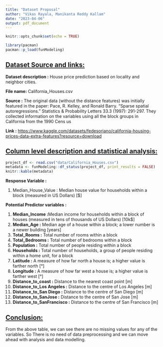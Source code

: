 ```yaml
---
title: "Dataset Proposal"
author: "Vikas Rayala, Manikanta Reddy Kallam"
date: "2023-04-06"
output: pdf_document
---
```


```r
knitr::opts_chunk$set(echo = TRUE)
```

```r
library(pacman)
pacman::p_load(funModeling)
```

## [**Dataset Source and links:**]{.underline}

**Dataset description :** House price prediction based on locality and neighbor cities.

**File name:** California_Houses.csv

**Source :** The original data (without the distance features) was initially featured in the paper: Pace, R. Kelley, and Ronald Barry. "Sparse spatial autoregressions." Statistics & Probability Letters 33.3 (1997): 291-297. They collected information on the variables using all the block groups in California from the 1990 Cens us

**Link :** <https://www.kaggle.com/datasets/fedesoriano/california-housing-prices-data-extra-features?resource=download>

## [**Column level description and statistical analysis:**]{.underline}

```r
project_df <- read.csv("data/California_Houses.csv")
metadata <- funModeling::df_status(project_df, print_results = FALSE)
knitr::kable(metadata)
```

**Response Variable :**

1.  Median_House_Value : Median house value for households within a block (measured in US Dollars) [\$]

**Potential Predictor variables :**

1.  **Median_Income :**Median income for households within a block of houses (measured in tens of thousands of US Dollars) [10k\$]
2.  **Median_Age :** Median age of a house within a block; a lower number is a newer building [years]
3.  **Total_Rooms :** Total number of rooms within a block
4.  **Total_Bedrooms :** Total number of bedrooms within a block
5.  **Population :** Total number of people residing within a block
6.  **Households :** Total number of households, a group of people residing within a home unit, for a block
7.  **Latitude :** A measure of how far north a house is; a higher value is farther north [°]
8.  **Longitude :** A measure of how far west a house is; a higher value is farther west [°]
9.  **Distance_to_coast :** Distance to the nearest coast point [m]
10. **Distance_to_Los Angeles :** Distance to the centre of Los Angeles [m]
11. **Distance_to_San Diego :** Distance to the centre of San Diego [m]
12. **Distance_to_SanJose :** Distance to the centre of San Jose [m]
13. **Distance_to_SanFrancisco :** Distance to the centre of San Francisco [m]

## [Conclusion:]{.underline}

From the above table, we can see there are no missing values for any of the variables. So There is no need of data preprocessing and we can move ahead with analysis and data modelling.
